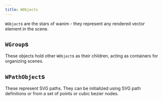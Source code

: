 ```yaml
---
title: WObjects
---
```



`WObject`s are the stars of wanim - they represent any rendered vector element in the scene.

## `WGroup`s

These objects hold other `WObject`s as their children, acting as containers for organizing scenes.

<GroupsExample client:load />

## `WPathObject`s

These represent SVG paths. They can be initialized using SVG path definitions or from a set of points or cubic bezier nodes.

```ts

```
